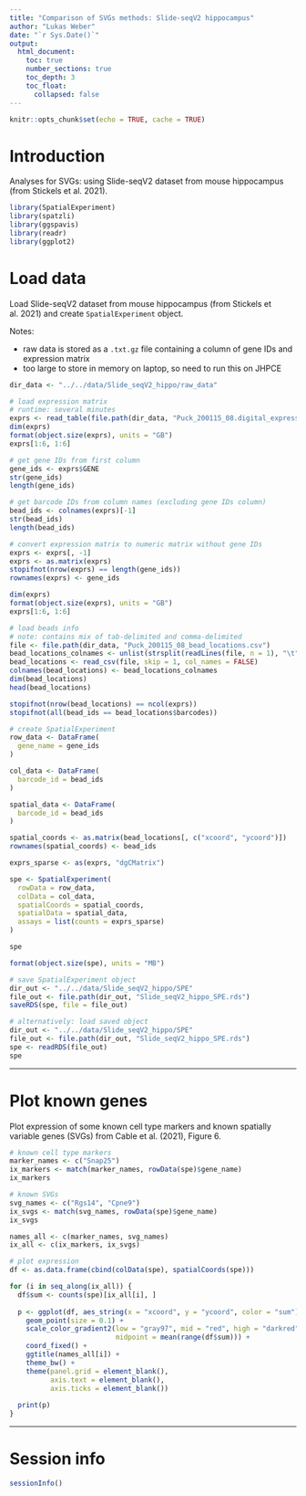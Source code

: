 ```yaml
---
title: "Comparison of SVGs methods: Slide-seqV2 hippocampus"
author: "Lukas Weber"
date: "`r Sys.Date()`"
output:
  html_document:
    toc: true
    number_sections: true
    toc_depth: 3
    toc_float:
      collapsed: false
---
```


```r
knitr::opts_chunk$set(echo = TRUE, cache = TRUE)
```


# Introduction

Analyses for SVGs: using Slide-seqV2 dataset from mouse hippocampus (from Stickels et al. 2021).

```r
library(SpatialExperiment)
library(spatzli)
library(ggspavis)
library(readr)
library(ggplot2)
```


# Load data

Load Slide-seqV2 dataset from mouse hippocampus (from Stickels et al. 2021) and create `SpatialExperiment` object.

Notes:

- raw data is stored as a `.txt.gz` file containing a column of gene IDs and expression matrix
- too large to store in memory on laptop, so need to run this on JHPCE


```r
dir_data <- "../../data/Slide_seqV2_hippo/raw_data"

# load expression matrix
# runtime: several minutes
exprs <- read_table(file.path(dir_data, "Puck_200115_08.digital_expression.txt.gz"))
dim(exprs)
format(object.size(exprs), units = "GB")
exprs[1:6, 1:6]

# get gene IDs from first column
gene_ids <- exprs$GENE
str(gene_ids)
length(gene_ids)

# get barcode IDs from column names (excluding gene IDs column)
bead_ids <- colnames(exprs)[-1]
str(bead_ids)
length(bead_ids)

# convert expression matrix to numeric matrix without gene IDs
exprs <- exprs[, -1]
exprs <- as.matrix(exprs)
stopifnot(nrow(exprs) == length(gene_ids))
rownames(exprs) <- gene_ids

dim(exprs)
format(object.size(exprs), units = "GB")
exprs[1:6, 1:6]
```

```r
# load beads info
# note: contains mix of tab-delimited and comma-delimited
file <- file.path(dir_data, "Puck_200115_08_bead_locations.csv")
bead_locations_colnames <- unlist(strsplit(readLines(file, n = 1), "\t"))
bead_locations <- read_csv(file, skip = 1, col_names = FALSE)
colnames(bead_locations) <- bead_locations_colnames
dim(bead_locations)
head(bead_locations)

stopifnot(nrow(bead_locations) == ncol(exprs))
stopifnot(all(bead_ids == bead_locations$barcodes))
```

```r
# create SpatialExperiment
row_data <- DataFrame(
  gene_name = gene_ids
)

col_data <- DataFrame(
  barcode_id = bead_ids
)

spatial_data <- DataFrame(
  barcode_id = bead_ids
)

spatial_coords <- as.matrix(bead_locations[, c("xcoord", "ycoord")])
rownames(spatial_coords) <- bead_ids

exprs_sparse <- as(exprs, "dgCMatrix")

spe <- SpatialExperiment(
  rowData = row_data, 
  colData = col_data, 
  spatialCoords = spatial_coords, 
  spatialData = spatial_data, 
  assays = list(counts = exprs_sparse)
)

spe

format(object.size(spe), units = "MB")
```

```r
# save SpatialExperiment object
dir_out <- "../../data/Slide_seqV2_hippo/SPE"
file_out <- file.path(dir_out, "Slide_seqV2_hippo_SPE.rds")
saveRDS(spe, file = file_out)
```

```r
# alternatively: load saved object
dir_out <- "../../data/Slide_seqV2_hippo/SPE"
file_out <- file.path(dir_out, "Slide_seqV2_hippo_SPE.rds")
spe <- readRDS(file_out)
spe
```


---

# Plot known genes

Plot expression of some known cell type markers and known spatially variable genes (SVGs) from Cable et al. (2021), Figure 6.

```r
# known cell type markers
marker_names <- c("Snap25")
ix_markers <- match(marker_names, rowData(spe)$gene_name)
ix_markers

# known SVGs
svg_names <- c("Rgs14", "Cpne9")
ix_svgs <- match(svg_names, rowData(spe)$gene_name)
ix_svgs

names_all <- c(marker_names, svg_names)
ix_all <- c(ix_markers, ix_svgs)

# plot expression
df <- as.data.frame(cbind(colData(spe), spatialCoords(spe)))

for (i in seq_along(ix_all)) {
  df$sum <- counts(spe)[ix_all[i], ]
  
  p <- ggplot(df, aes_string(x = "xcoord", y = "ycoord", color = "sum")) + 
    geom_point(size = 0.1) + 
    scale_color_gradient2(low = "gray97", mid = "red", high = "darkred", 
                          midpoint = mean(range(df$sum))) + 
    coord_fixed() + 
    ggtitle(names_all[i]) + 
    theme_bw() + 
    theme(panel.grid = element_blank(), 
          axis.text = element_blank(), 
          axis.ticks = element_blank())
  
  print(p)
}
```


---

# Session info

```r
sessionInfo()
```

